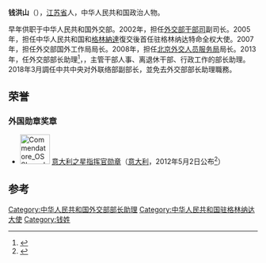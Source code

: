 '''钱洪山'''（{{bd|1963年|5月||}}），[[江苏省|江苏省]]人，中华人民共和国政治人物。

早年供职于中华人民共和国外交部。2002年，担任[[外交部干部司|外交部干部司]]副司长。2005年，担任中华人民共和国和[[格林納達|格林納達]]復交後首任驻格林纳达特命全权大使。2007年，担任外交部国外工作局局长。2008年，担任[[北京外交人员服务局|北京外交人员服务局]]局长。2013年，任外交部部长助理<ref>{{cite news|title=外交部部长助理钱洪山出席孟加拉国国庆招待会|url=http://www.fmprc.gov.cn/mfa_chn/wjb_602314/zygy_602330/qhs_662462/xgxw_662464/t1249197.shtml|accessdate=2015-03-29|newspaper=中华人民共和国外交部|archive-date=2015-09-24|archive-url=https://web.archive.org/web/20150924045908/http://www.fmprc.gov.cn/mfa_chn/wjb_602314/zygy_602330/qhs_662462/xgxw_662464/t1249197.shtml|dead-url=no}}</ref>，，主管干部人事、离退休干部、行政工作的部长助理。2018年3月調任中共中央对外联络部副部长，並免去外交部部长助理職務。

==荣誉==
===外国勋章奖章===
* [[File:Commendatore_OSSI_medal_BAR.svg|60px]] [[意大利之星勋章|意大利之星指挥官勋章]]（[[意大利|意大利]]，2012年5月2日公布<ref>{{it}}{{cite web |url=https://www.quirinale.it/onorificenze/insigniti/323325 |title=Qian Sig. Hongshan |publisher=Presidenza della Repubblica |date= |accessdate=2021-01-14 |archive-date=2021-01-16 |archive-url=https://web.archive.org/web/20210116022731/https://www.quirinale.it/onorificenze/insigniti/323325 |dead-url=no }}</ref>）

==参考==
{{reflist}}

{{start box}}
{{s-dip}}
{{succession box|[[陸宗卿|陸宗卿]]|[[張萬海|張萬海]]|[[中國駐格林納達大使列表|中華人民共和國駐格林納達大使]]|2005年4月－2007年12月}}
{{end box}}

{{中国政治人物小作品}}
[[Category:中华人民共和国外交部部长助理|Category:中华人民共和国外交部部长助理]]
[[Category:中华人民共和国驻格林纳达大使|Category:中华人民共和国驻格林纳达大使]]
[[Category:钱姓|Category:钱姓]]